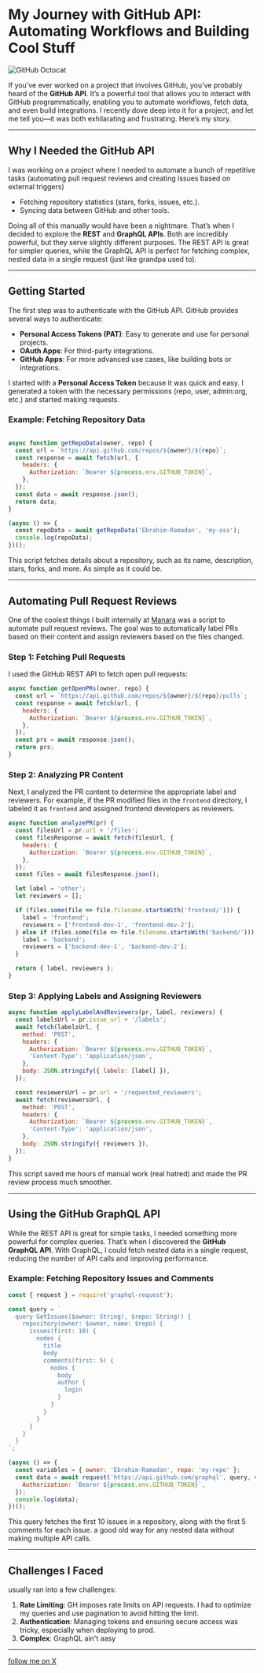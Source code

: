 # My Journey with GitHub API: Automating Workflows and Building Cool Stuff
![GitHub Octocat](./octocat.gif)

If you’ve ever worked on a project that involves GitHub, you’ve probably heard of the **GitHub API**. It’s a powerful tool that allows you to interact with GitHub programmatically, enabling you to automate workflows, fetch data, and even build integrations. I recently dove deep into it for a project, and let me tell you—it was both exhilarating and frustrating. Here’s my story.

---

## Why I Needed the GitHub API

I was working on a project where I needed to automate a bunch of repetitive tasks (automating pull request reviews and creating issues based on external triggers)

- Fetching repository statistics (stars, forks, issues, etc.).
- Syncing data between GitHub and other tools.

Doing all of this manually would have been a nightmare. That’s when I decided to explore the **REST** and **GraphQL APIs**. Both are incredibly powerful, but they serve slightly different purposes. The REST API is great for simpler queries, while the GraphQL API is perfect for fetching complex, nested data in a single request (just like grandpa used to).

---

## Getting Started

The first step was to authenticate with the GitHub API. GitHub provides several ways to authenticate:
- **Personal Access Tokens (PAT)**: Easy to generate and use for personal projects.
- **OAuth Apps**: For third-party integrations.
- **GitHub Apps**: For more advanced use cases, like building bots or integrations.

I started with a **Personal Access Token** because it was quick and easy. I generated a token with the necessary permissions (repo, user, admin:org, etc.) and started making requests.

### Example: Fetching Repository Data

```javascript

async function getRepoData(owner, repo) {
  const url = `https://api.github.com/repos/${owner}/${repo}`;
  const response = await fetch(url, {
    headers: {
      Authorization: `Bearer ${process.env.GITHUB_TOKEN}`,
    },
  });
  const data = await response.json();
  return data;
}

(async () => {
  const repoData = await getRepoData('Ebrahim-Ramadan', 'my-ass');
  console.log(repoData);
})();
```

This script fetches details about a repository, such as its name, description, stars, forks, and more. As simple as it could be.

---

## Automating Pull Request Reviews

One of the coolest things I built internally at [Manara](https://manara.tech/) was a script to automate pull request reviews. The goal was to automatically label PRs based on their content and assign reviewers based on the files changed.

### Step 1: Fetching Pull Requests

I used the GitHub REST API to fetch open pull requests:

```javascript
async function getOpenPRs(owner, repo) {
  const url = `https://api.github.com/repos/${owner}/${repo}/pulls`;
  const response = await fetch(url, {
    headers: {
      Authorization: `Bearer ${process.env.GITHUB_TOKEN}`,
    },
  });
  const prs = await response.json();
  return prs;
}
```

### Step 2: Analyzing PR Content

Next, I analyzed the PR content to determine the appropriate label and reviewers. For example, if the PR modified files in the `frontend` directory, I labeled it as `frontend` and assigned frontend developers as reviewers.

```javascript
async function analyzePR(pr) {
  const filesUrl = pr.url + '/files';
  const filesResponse = await fetch(filesUrl, {
    headers: {
      Authorization: `Bearer ${process.env.GITHUB_TOKEN}`,
    },
  });
  const files = await filesResponse.json();

  let label = 'other';
  let reviewers = [];

  if (files.some(file => file.filename.startsWith('frontend/'))) {
    label = 'frontend';
    reviewers = ['frontend-dev-1', 'frontend-dev-2'];
  } else if (files.some(file => file.filename.startsWith('backend/'))) {
    label = 'backend';
    reviewers = ['backend-dev-1', 'backend-dev-2'];
  }

  return { label, reviewers };
}
```

### Step 3: Applying Labels and Assigning Reviewers

```javascript
async function applyLabelAndReviewers(pr, label, reviewers) {
  const labelsUrl = pr.issue_url + '/labels';
  await fetch(labelsUrl, {
    method: 'POST',
    headers: {
      Authorization: `Bearer ${process.env.GITHUB_TOKEN}`,
      'Content-Type': 'application/json',
    },
    body: JSON.stringify({ labels: [label] }),
  });

  const reviewersUrl = pr.url + '/requested_reviewers';
  await fetch(reviewersUrl, {
    method: 'POST',
    headers: {
      Authorization: `Bearer ${process.env.GITHUB_TOKEN}`,
      'Content-Type': 'application/json',
    },
    body: JSON.stringify({ reviewers }),
  });
}
```

This script saved me hours of manual work (real hatred) and made the PR review process much smoother.

---

## Using the GitHub GraphQL API

While the REST API is great for simple tasks, I needed something more powerful for complex queries. That’s when I discovered the **GitHub GraphQL API**. With GraphQL, I could fetch nested data in a single request, reducing the number of API calls and improving performance.

### Example: Fetching Repository Issues and Comments

```javascript
const { request } = require('graphql-request');

const query = `
  query GetIssues($owner: String!, $repo: String!) {
    repository(owner: $owner, name: $repo) {
      issues(first: 10) {
        nodes {
          title
          body
          comments(first: 5) {
            nodes {
              body
              author {
                login
              }
            }
          }
        }
      }
    }
  }
`;

(async () => {
  const variables = { owner: 'Ebrahim-Ramadan', repo: 'my-repo' };
  const data = await request('https://api.github.com/graphql', query, variables, {
    Authorization: `Bearer ${process.env.GITHUB_TOKEN}`,
  });
  console.log(data);
})();
```

This query fetches the first 10 issues in a repository, along with the first 5 comments for each issue. a good old way for any nested data without making multiple API calls.

---

## Challenges I Faced

usually      ran into a few challenges:
1. **Rate Limiting**: GH imposes rate limits on API requests. I had to optimize my queries and use pagination to avoid hitting the limit.
2. **Authentication**: Managing tokens and ensuring secure access was tricky, especially when deploying to prod.
3. **Complex**: GraphQL ain't aasy



---


[follow me on X](https://x.com/scoopsahoykid)